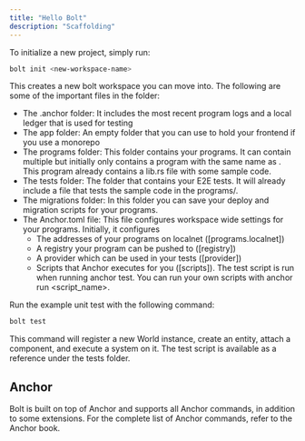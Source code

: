 ```yaml
---
title: "Hello Bolt"
description: "Scaffolding"
---
```


To initialize a new project, simply run:

```bash
bolt init <new-workspace-name>
```

This creates a new bolt workspace you can move into. The following are some of the important files in the folder:

- The .anchor folder: It includes the most recent program logs and a local ledger that is used for testing
- The app folder: An empty folder that you can use to hold your frontend if you use a monorepo
- The programs folder: This folder contains your programs. It can contain multiple but initially only contains a program with the same name as <new-workspace-name>. This program already contains a lib.rs file with some sample code.
- The tests folder: The folder that contains your E2E tests. It will already include a file that tests the sample code in the programs/<new-workspace-name>.
- The migrations folder: In this folder you can save your deploy and migration scripts for your programs.
- The Anchor.toml file: This file configures workspace wide settings for your programs. Initially, it configures
	- The addresses of your programs on localnet ([programs.localnet])
	- A registry your program can be pushed to ([registry])
	- A provider which can be used in your tests ([provider])
	- Scripts that Anchor executes for you ([scripts]). The test script is run when running 	anchor test. You can run your own scripts with anchor run <script_name>.

Run the example unit test with the following command:
```bash
bolt test
```
This command will register a new World instance, create an entity, attach a component, and execute a system on it. The test script is available as a reference under the tests folder.

## Anchor
Bolt is built on top of Anchor and supports all Anchor commands, in addition to some extensions. For the complete list of Anchor commands, refer to the Anchor book.